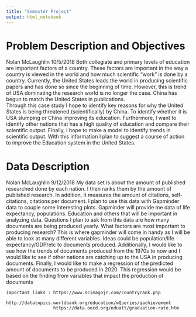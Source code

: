 ```yaml
---
title: "Semester Project"
output: html_notebook
---
```



# Problem Description and Objectives
Nolan McLaughlin
10/5/2018
  Both collegiate and primary levels of education are important factors of a country. These factors are important in the way a country is viewed in the world and how much scientific "work" is done by a country. Currently, the United States leads the world in producing scientific papers and has done so since the beginning of time. However, this is trend of USA dominating the research world is no longer the case. China has begun to match the United States in publications.  
  Through this case study I hope to identify key reasons for why the United States is being threatened (scientifically) by China. To identify whether it is USA slumping or China improving its education. Furthermore, I want to identify other nations that has a high quality of education and compare their scientific output. Finally, I hope to make a model to identify trends in scientific output. With this information I plan to suggest a course of action to improve the Education system in the United States.


# Data Description

Nolan McLaughlin
9/12/2018
	My data set is about the amount of published researched done by each nation. I then ranks them by the amount of published research. In addition, it measures the amount of citations, self-citations, citations per document. I plan to use this data with Gapminder data to couple some interesting plots. Gapminder will provide me data of life expectancy, populations. Education and others that will be important in analyzing data.
	Questions I plan to ask from this data are how many documents are being produced yearly. What factors are most important to producing research? This is where gapminder will come in handy as I will be able to look at many different variables. Ideas could be population/life expectancy/GDP/etc to documents produced. Additionally, I would like to see how the trends of documents produced from the 1970s to now and I would like to see if other nations are catching up to the USA in producing documents. Finally, I would like to make a regression of the predicted amount of documents to be produced in 2020. This regression would be based on the finding from variables that impact the production of documents 
	
	important links : https://www.scimagojr.com/countryrank.php
	                  http://datatopics.worldbank.org/education/wQueries/qachievement
	                  https://data.oecd.org/eduatt/graduation-rate.htm